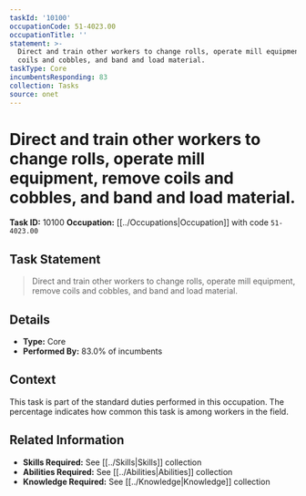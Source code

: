 ```yaml
---
taskId: '10100'
occupationCode: 51-4023.00
occupationTitle: ''
statement: >-
  Direct and train other workers to change rolls, operate mill equipment, remove
  coils and cobbles, and band and load material.
taskType: Core
incumbentsResponding: 83
collection: Tasks
source: onet
---
```

# Direct and train other workers to change rolls, operate mill equipment, remove coils and cobbles, and band and load material.

**Task ID:** 10100
**Occupation:** [[../Occupations|Occupation]] with code `51-4023.00`

## Task Statement

> Direct and train other workers to change rolls, operate mill equipment, remove coils and cobbles, and band and load material.

## Details

- **Type:** Core
- **Performed By:** 83.0% of incumbents

## Context

This task is part of the standard duties performed in this occupation. The percentage indicates how common this task is among workers in the field.

## Related Information

- **Skills Required:** See [[../Skills|Skills]] collection
- **Abilities Required:** See [[../Abilities|Abilities]] collection
- **Knowledge Required:** See [[../Knowledge|Knowledge]] collection
